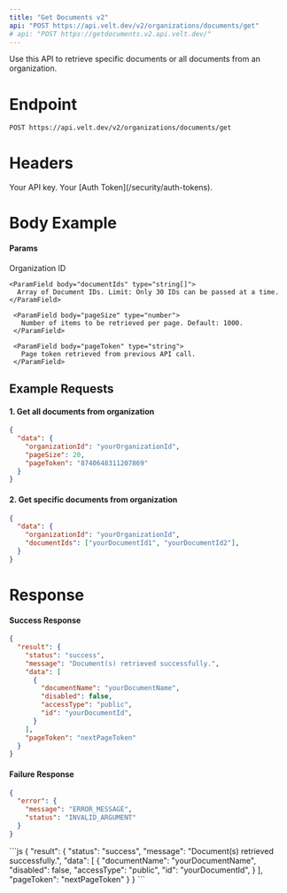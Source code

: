 ```yaml
---
title: "Get Documents v2"
api: "POST https://api.velt.dev/v2/organizations/documents/get"
# api: "POST https://getdocuments.v2.api.velt.dev/"
---
```


Use this API to retrieve specific documents or all documents from an organization.

# Endpoint

`POST https://api.velt.dev/v2/organizations/documents/get`

# Headers

<ParamField header="x-velt-api-key" type="string" required>
  Your API key.
</ParamField>

<ParamField header="x-velt-auth-token" type="string" required>
  Your [Auth Token](/security/auth-tokens).
</ParamField>

# Body Example

#### Params

<ParamField body="data" type="object" required>
  <Expandable title="properties">
    <ParamField body="organizationId" type="string" required>
      Organization ID
    </ParamField>

    <ParamField body="documentIds" type="string[]">
      Array of Document IDs. Limit: Only 30 IDs can be passed at a time.
    </ParamField>

     <ParamField body="pageSize" type="number">
       Number of items to be retrieved per page. Default: 1000. 
     </ParamField>

     <ParamField body="pageToken" type="string">
       Page token retrieved from previous API call.
     </ParamField>
  </Expandable>
</ParamField>

## **Example Requests**

#### 1. Get all documents from organization

```JSON
{
  "data": {
    "organizationId": "yourOrganizationId",
    "pageSize": 20,
    "pageToken": "8740648311207869"
  }
}
```

#### 2. Get specific documents from organization

```JSON
{
  "data": {
    "organizationId": "yourOrganizationId",
    "documentIds": ["yourDocumentId1", "yourDocumentId2"],
  }
}
```

# Response

#### Success Response

```JSON
{
  "result": {
    "status": "success",
    "message": "Document(s) retrieved successfully.",
    "data": [
      {
        "documentName": "yourDocumentName",
        "disabled": false,
        "accessType": "public",
        "id": "yourDocumentId",
      }
    ],
    "pageToken": "nextPageToken"
  }
}

```

#### Failure Response

```JSON
{
  "error": {
    "message": "ERROR_MESSAGE",
    "status": "INVALID_ARGUMENT"
  }
}
```

<ResponseExample>
```js
{
  "result": {
    "status": "success",
    "message": "Document(s) retrieved successfully.",
    "data": [
      {
        "documentName": "yourDocumentName",
        "disabled": false,
        "accessType": "public",
        "id": "yourDocumentId",
      }
    ],
    "pageToken": "nextPageToken"
  }
}
```
</ResponseExample>